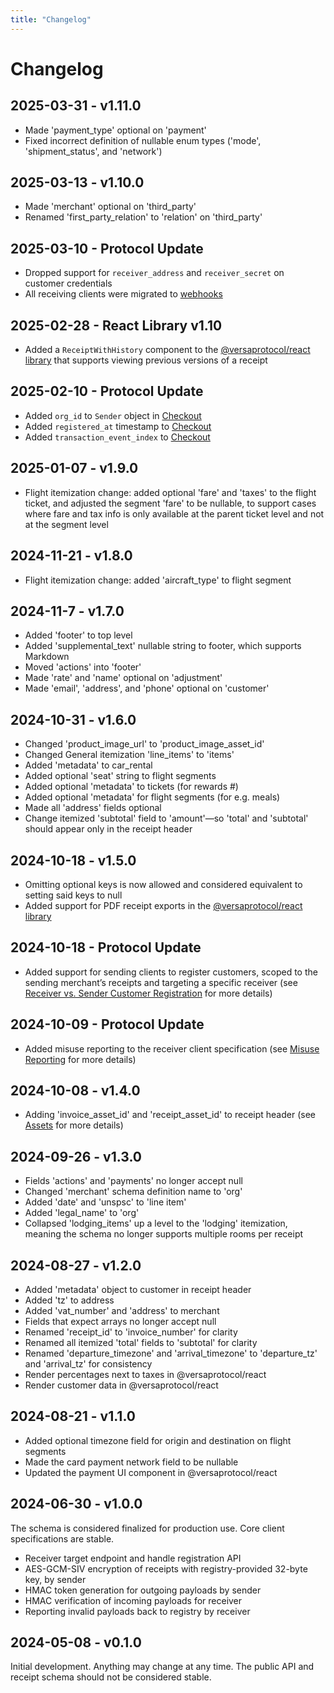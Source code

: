```yaml
---
title: "Changelog"
---
```


# Changelog

## 2025-03-31 - v1.11.0

- Made 'payment_type' optional on 'payment'
- Fixed incorrect definition of nullable enum types ('mode', 'shipment_status', and 'network')

## 2025-03-13 - v1.10.0

- Made 'merchant' optional on 'third_party'
- Renamed 'first_party_relation' to 'relation' on 'third_party'

## 2025-03-10 - Protocol Update

- Dropped support for `receiver_address` and `receiver_secret` on customer credentials
- All receiving clients were migrated to [webhooks](/webhooks)

## 2025-02-28 - React Library v1.10

- Added a `ReceiptWithHistory` component to the [@versaprotocol/react library](https://www.npmjs.com/package/@versaprotocol/react) that supports viewing previous versions of a receipt

## 2025-02-10 - Protocol Update

- Added `org_id` to `Sender` object in [Checkout](https://docs.versa.org/receiving#2-get-the-key)
- Added `registered_at` timestamp to [Checkout](https://docs.versa.org/receiving#2-get-the-key)
- Added `transaction_event_index` to [Checkout](https://docs.versa.org/receiving#2-get-the-key)

## 2025-01-07 - v1.9.0

- Flight itemization change: added optional 'fare' and 'taxes' to the flight ticket, and adjusted the segment 'fare' to be nullable, to support cases where fare and tax info is only available at the parent ticket level and not at the segment level

## 2024-11-21 - v1.8.0

- Flight itemization change: added 'aircraft_type' to flight segment

## 2024-11-7 - v1.7.0

- Added 'footer' to top level
- Added 'supplemental_text' nullable string to footer, which supports Markdown
- Moved 'actions' into 'footer'
- Made 'rate' and 'name' optional on 'adjustment'
- Made 'email', 'address', and 'phone' optional on 'customer'

## 2024-10-31 - v1.6.0

- Changed 'product_image_url' to 'product_image_asset_id'
- Changed General itemization 'line_items' to 'items'
- Added 'metadata' to car_rental
- Added optional 'seat' string to flight segments
- Added optional 'metadata' to tickets (for rewards #)
- Added optional 'metadata' for flight segments (for e.g. meals)
- Made all 'address' fields optional
- Change itemized 'subtotal' field to 'amount'—so 'total' and 'subtotal' should appear only in the receipt header

## 2024-10-18 - v1.5.0

- Omitting optional keys is now allowed and considered equivalent to setting said keys to null
- Added support for PDF receipt exports in the [@versaprotocol/react library](https://www.npmjs.com/package/@versaprotocol/react)

## 2024-10-18 - Protocol Update

- Added support for sending clients to register customers, scoped to the sending merchant’s receipts and targeting a specific receiver (see [Receiver vs. Sender Customer Registration](/customer_registration#receiver-vs-sender-customer-registration) for more details)

## 2024-10-09 - Protocol Update

- Added misuse reporting to the receiver client specification (see [Misuse Reporting](/misuse_reporting) for more details)

## 2024-10-08 - v1.4.0

- Adding 'invoice_asset_id' and 'receipt_asset_id' to receipt header (see [Assets](/assets) for more details)

## 2024-09-26 - v1.3.0

- Fields 'actions' and 'payments' no longer accept null
- Changed 'merchant' schema definition name to 'org'
- Added 'date' and 'unspsc' to 'line item'
- Added 'legal_name' to 'org'
- Collapsed 'lodging_items' up a level to the 'lodging' itemization, meaning the schema no longer supports multiple rooms per receipt

## 2024-08-27 - v1.2.0

- Added 'metadata' object to customer in receipt header
- Added 'tz' to address
- Added 'vat_number' and 'address' to merchant
- Fields that expect arrays no longer accept null
- Renamed 'receipt_id' to 'invoice_number' for clarity
- Renamed all itemized 'total' fields to 'subtotal' for clarity
- Renamed 'departure_timezone' and 'arrival_timezone' to 'departure_tz' and 'arrival_tz' for consistency
- Render percentages next to taxes in @versaprotocol/react
- Render customer data in @versaprotocol/react

## 2024-08-21 - v1.1.0

- Added optional timezone field for origin and destination on flight segments
- Made the card payment network field to be nullable
- Updated the payment UI component in @versaprotocol/react

## 2024-06-30 - v1.0.0

The schema is considered finalized for production use. Core client specifications are stable.

- Receiver target endpoint and handle registration API
- AES-GCM-SIV encryption of receipts with registry-provided 32-byte key, by sender
- HMAC token generation for outgoing payloads by sender
- HMAC verification of incoming payloads for receiver
- Reporting invalid payloads back to registry by receiver

## 2024-05-08 - v0.1.0

Initial development. Anything may change at any time. The public API and receipt schema should not be considered stable.
